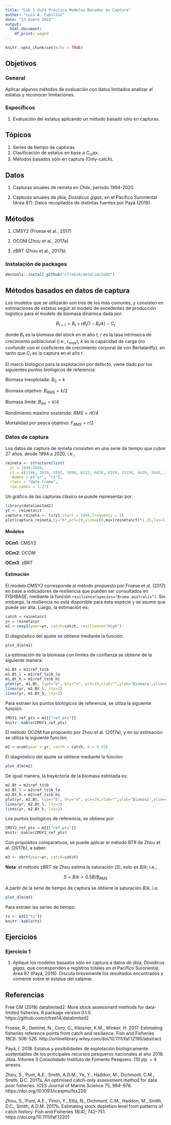 ```yaml
---
title: "Lab 1 Guía Práctica Modelos Basados en Captura"
author: "Luis A. Cubillos"
date: "17 Enero 2022"
output:
  html_document:
    df_print: paged
---
```


```r
knitr::opts_chunk$set(echo = TRUE)
```

## Objetivos

### General

Aplicar algunos métodos de evaluación con datos limitados analizar el estatus y reconocer limitaciones.

### Específicos

1. Evaluación del estatus aplicando un método basado sólo en capturas.

## Tópicos

1. Series de tiempo de capturas.
2. Clasificación de estatus en base a $C_max$.
3. Métodos basados sólo en captura (Only-catch).

## Datos

1. Capturas anuales de reineta en Chile, periodo 1994-2020.

2. Capturas anuales de jibia, _Dosidicus gigas_, en el Pacífico Suroriental (Area 87). Datos recopilados de distintas fuentes por Payá (2018).

## Métodos

1. CMSY2 (Froese et al., 2017)

2. OCOM (Zhou et al., 2017a)

3. zBRT (Zhou et al., 2017b)

### Instalación de packages

```r
devtools::install_github("cfree14/datalimited2")
```

## Métodos basados en datos de captura

Los modelos que se utilizarán son tres de los más comunes, y consisten en estimaciones de estatus según el modelo de excedentes de producción logístico para el modelo de biomasa dinámica dada por:

$$B_{t+1}=B_t + rB_t(1-B_t/k)-C_t$$

donde $B_t$ es la biomasa del stock en el año $t$, $r$ es la tasa intrinseca de crecimiento poblacional (i.e., $r_{max}$), $k$ es la capacidad de carga (no confundir con el coeficiente de crecimiento corporal de von Bertalanffy), en tanto que $C_t$ es la captura en el año $t$.

El marco biológico para la explotación por defecto, viene dado por los siguientes puntos biológicos de referencia:

Biomasa inexplotada: $B_0 = k$

Biomasa objetivo: $B_{RMS}=k/2$

Biomasa límite: $B_{lim}=k/4$

Rendimiento máximo sostenido: $RMS=rK/4$

Mortalidad por pesca objetivo: $F_{RMS}=r/2$

### Datos de captura

Los datos de captura de reineta consisten en una serie de tiempo que cubre 27 años, desde 1994 a 2020, i.e.,

```r
reineta <- structure(list(
  yr = 1994:2020,
  ct = c(1186, 3930, 5585, 5998, 6332, 6828, 8159, 15156, 4429, 2645, 3764, 12707, 2517, 3743, 6160, 15199, 16977, 28814, 23079, 11955, 35975, 34218, 27586, 25267, 28175, 44288, 38109)),
  .Names = c("yr", "ct"),
  class = "data.frame",
  row.names = 1:27)
```

Un gráfico de las capturas clásico se puede representar por:

```r
library(datalimited2)
yt <- reineta$ct
captura_reineta <- ts(yt,start = 1994,frequency = 1)
plot(captura_reineta,ty="b",pch=19,ylim=c(0,max(reineta$ct)*1.2),las=1,ylab="Captura (toneledas)",xlab="Años")
```

#### Modelos

__OCm1__: CMSY2

__OCm2__: OCOM

__OCm3__: zBRT

#### Estimación

El modelo CMSY2 corresponde al método propuesto por Froese et al. (2017) en base a indicadores de resiliencia que pueden ser consultados en FISHBASE, mediante la función ``resilience(species="Brama australis")``. Sin embargo, la resiliencia no está disponible para esta especie y se asume que puede ser alta. Luego, la estimación es:

```r
catch = reineta$ct
yr = reineta$yr
m1 = cmsy2(year=yr, catch=catch, resilience="High")
```

El diagnóstico del ajuste se obtiene mediante la función:

```r
plot_dlm(m1)
```

La estimación de la biomasa con límites de confianza se obtiene de la siguiente manera:

```r
m1.Bt = m1$ref_ts$b
m1.Bt_l = m1$ref_ts$b_lo   
m1.Bt_h = m1$ref_ts$b_hi
plot(yr, m1.Bt, type="b", bty="n", pch=19,xlab="",ylab="Biomasa",ylim=c(0,max(m1.Bt_h)))
lines(yr, m1.Bt_l, lty=2)
lines(yr, m1.Bt_h, lty=2)
```

Para extraer los puntos biológicos de referencia, se utilza la siguiente función:

```r
CMSY1_ref_pts = m1[["ref_pts"]]
knitr::kable(CMSY1_ref_pts)
```

El método OCOM fue propuesto por Zhou et al. (2017a), y en su estimación se utiliza la siguiente función:

```r
m2 = ocom(year = yr, catch = catch, m = 0.35)
```

El diagnóstico del ajuste se obtiene mediante la función:

```r
plot_dlm(m2)
```

De igual manera, la trayectoria de la biomasa estimada es:

```r
m2.Bt = m2$ref_ts$b
m2.Bt_l = m2$ref_ts$b_lo   
m2.Bt_h = m2$ref_ts$b_hi
plot(yr, m2.Bt, type="b", bty="n", pch=19,xlab="",ylab="Biomasa",ylim=c(0,max(m2.Bt_h)))
lines(yr, m2.Bt_l, lty=2)
lines(yr, m2.Bt_h, lty=2)
```

Los puntos biológicos de referencia, se obtiene por:

```r
CMSY2_ref_pts = m2[["ref_pts"]]
knitr::kable(CMSY2_ref_pts)
```


Con propósitos comparativos, se puede aplicar el método BTR de Zhou et al. (2017b), a saber:

```r
m3 <- zbrt(year=yr, catch=catch)
```

**Nota**: el método zBRT de Zhou estima la saturación ($S$), esto es $B/k$; i.e.,

$$S = B/k = 0.5B/B_{RMS}$$

A partir de la serie de tiempo de captura se obtiene la saturación $B/k$, i.e.

```r
plot_dlm(m3)
```

Para extraer las series de tiempo:

```r
ts <- m3[["ts"]]
knitr::kable(ts)
```


## Ejercicios

### Ejercicio 1

1. Aplique los modelos basados sólo en captura a datos de jibia, _Dosidicus gigas_, que corresponden a registros totales en el Pacífico Suroriental, Area 87 (Payá, 2018). Discuta brevemente los resultados encontrados y comente sobre el estatus del calamar.


## Referencias

Free CM (2018) datalimited2: More stock assessment methods for data-limited fisheries. R package version 0.1.0. https://github.com/cfree14/datalimited2

Froese, R., Demirel, N., Coro, G., Kleisner, K.M., Winker, H. 2017. Estimating fisheries reference points from catch and resilience. Fish and Fisheries 18(3): 506-526. http://onlinelibrary.wiley.com/doi/10.1111/faf.12190/abstract

Payá, I. 2018. Estatus y posibilidades de explotación biológicamente sustentables de los principales recursos pesqueros nacionales al año 2018. Jibia. Informe 3 Consolidado  Instituto de Fomento Pesquero.  110 pp. +  4 anexos.

Zhou, S., Punt, A.E., Smith, A.D.M., Ye, Y., Haddon, M., Dichmont, C.M., Smith, D.C. 2017a. An optimised catch-only assessment method for data poor fisheries. ICES Journal of Marine Science 75, 964–976. https://doi.org/10.1093/icesjms/fsx226

Zhou, S., Punt, A.E., Yimin, Y., Ellis, N., Dichmont, C.M., Haddon, M., Smith, D.C., Smith, A.D.M. 2017b. Estimating stock depletion level from patterns of catch history. Fish and Fisheries 18(4), 742–751. https://doi.org/10.1111/faf.12201
